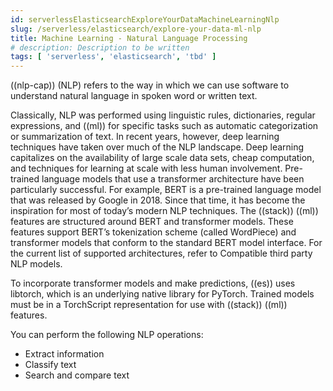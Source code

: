 ```yaml
---
id: serverlessElasticsearchExploreYourDataMachineLearningNlp
slug: /serverless/elasticsearch/explore-your-data-ml-nlp
title: Machine Learning - Natural Language Processing
# description: Description to be written
tags: [ 'serverless', 'elasticsearch', 'tbd' ]
---
```


((nlp-cap)) (NLP) refers to the way in which we can use software to understand
natural language in spoken word or written text.

Classically, NLP was performed using linguistic rules, dictionaries, regular
expressions, and ((ml)) for specific tasks such as automatic categorization or
summarization of text. In recent years, however, deep learning techniques have
taken over much of the NLP landscape. Deep learning capitalizes on the
availability of large scale data sets, cheap computation, and techniques for
learning at scale with less human involvement. Pre-trained language models that
use a transformer architecture have been particularly successful. For example,
BERT is a pre-trained language model that was released by Google in 2018. Since
that time, it has become the inspiration for most of today’s modern NLP
techniques. The ((stack)) ((ml)) features are structured around BERT and
transformer models. These features support BERT’s tokenization scheme (called
WordPiece) and transformer models that conform to the standard BERT model
interface. For the current list of supported architectures, refer to
<DocLink id="serverlessElasticsearchExploreYourDataMachineLearningNlpModelRef">Compatible third party NLP models</DocLink>.

To incorporate transformer models and make predictions, ((es)) uses libtorch,
which is an underlying native library for PyTorch. Trained models must be in a
TorchScript representation for use with ((stack)) ((ml)) features.

You can perform the following NLP operations:

* <DocLink id="serverlessElasticsearchExploreYourDataMachineLearningNlppExtractInfo">Extract information</DocLink>
* <DocLink id="serverlessElasticsearchExploreYourDataMachineLearningNlpClassifyText">Classify text</DocLink> 
* <DocLink id="serverlessElasticsearchExploreYourDataMachineLearningNlpSearchCompare">Search and compare text</DocLink>
